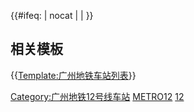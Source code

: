<noinclude>{{Future public transportation}}</noinclude>{{鐵道路線| lua = 1
| 模板名稱 = 广州地铁12号线
| 名稱 = {{rint|gz|metro}} [[广州地铁12号线]]（建设中）
| 代表色 = {{广州地铁标志色|12}}
| 背景顏色 = #FFFFFF
| 铁道系统 = 广州地铁
| 車站列表 = gstart ~ 浔峰岗 ~ 里横路 ~ 槎头 ~ 聚龙 ~ 白云站 ~ 南航新村 ~ 新市墟 ~ 白云文化广场 ~ 云溪公园 ~ 小金钟 ~ 景云路 ~ 广园新村 ~ 恒福路 ~ 建设六马路 ~ 烈士陵园 ~ 东湖 ~ 二沙岛 ~ 岭南广场 ~  赤岗 ~ 赤沙 ~ 赤沙滘 ~ 仑头 ~ 官洲 ~ 大学城北 ~ 大学城南 ~ gend
}}<includeonly>{{#ifeq: {{{1}}} | nocat | | [[Category:广州地铁12号线车站]] }}</includeonly><noinclude>

== 相关模板 ==

{{[[Template:广州地铁车站列表]]}}

[[Category:广州市铁路模板|METRO12]]
[[Category:广州地铁路线车站模板|12]]
</noinclude>